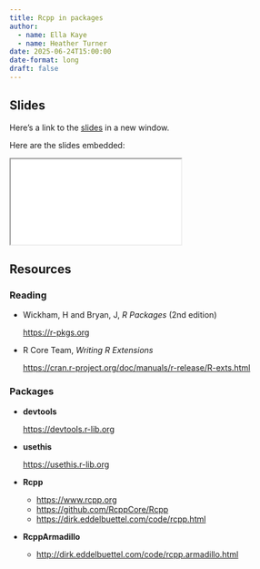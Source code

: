 ```yaml
---
title: Rcpp in packages
author: 
  - name: Ella Kaye
  - name: Heather Turner
date: 2025-06-24T15:00:00
date-format: long
draft: false
---
```


## Slides

Here's a link to the [slides](/slides/07-Rcpp-packages/index.qmd){target="_blank"} in a new window. 

Here are the slides embedded:

<iframe class="slide-deck ar3x2" src="/slides/07-Rcpp-packages/index.html" title="07-Rcpp-packages slides">
</iframe>

## Resources

### Reading

- Wickham, H and Bryan, J, _R Packages_ (2nd edition)

  <https://r-pkgs.org>

- R Core Team, _Writing R Extensions_

  <https://cran.r-project.org/doc/manuals/r-release/R-exts.html>

### Packages

- **devtools**

  <https://devtools.r-lib.org>
  
- **usethis**

  <https://usethis.r-lib.org>

- **Rcpp**

  - <https://www.rcpp.org>
  - <https://github.com/RcppCore/Rcpp>
  - <https://dirk.eddelbuettel.com/code/rcpp.html>
  
- **RcppArmadillo**

  - <http://dirk.eddelbuettel.com/code/rcpp.armadillo.html>
